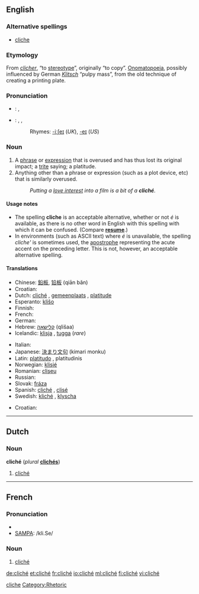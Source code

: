 ==English==

===Alternative spellings===
* [[cliche]]

===Etymology===
From {{F.}} ''[[clicher]]'', “to [[stereotype]]”, originally “to copy”. [[Onomatopoeia]], possibly influenced by German ''[[Klitsch]]'' “pulpy mass”, from the old technique of creating a printing plate.

===Pronunciation===
* {{italbrac|UK}}: {{IPA|/ˈkliːʃeɪ/}}, {{SAMPA|/"kli:SeI/}}
* {{italbrac|US}}: {{enPR|klē-shāʹ}}, {{IPA|/kliːˈʃeɪ/}}, {{SAMPA|/kli:"SeI/}}
*: Rhymes: [[Rhymes:English:-iːʃeɪ|-iːʃeɪ]] (''UK''), [[Rhymes:English:-eɪ|-eɪ]] (''US'')

===Noun===
{{wikipedia}}
{{en-noun}}

# A [[phrase]] or [[expression]] that is overused and has thus lost its original impact; a [[trite]] saying; a platitude.
# Anything other than a phrase or expression (such as a plot device, etc) that is similarly overused.
#: ''Putting a [[love interest]] into a film is a bit of a '''cliché'''.''

====Usage notes====
* The spelling '''cliche''' is an acceptable alternative, whether or not ''é'' is available, as there is no other word in English with this spelling with which it can be confused. (Compare '''[[resume]]'''.)
* In environments (such as ASCII text) where ''é'' is unavailable, the spelling ''cliche' '' is sometimes used, the [[apostrophe]] representing the acute accent on the preceding letter. This is not, however, an acceptable alternative spelling.

====Translations====
{{trans-top|overused phrase or expression}}
* Chinese: [[鉛板]], [[铅板]] (qiān bǎn)
* Croatian: {{t-|hr|kliše|m}}
* Dutch: [[#Dutch|cliché]] {{n}}, [[gemeenplaats]] {{f}}, [[platitude]] {{f}}
* Esperanto: [[kliŝo]]
* Finnish: {{t-|fi|klisee}}
* French: {{t+|fr|cliché|m}}
* German: {{t+|de|Klischee|n}}
* Hebrew: [[קלישאה]] (qlišaa) {{f}}
* Icelandic: [[klisja]] {{f}}, [[tugga]] {{f}} (''rare'')
{{trans-mid}}
* Italian: {{t-|it|cliché|m}}
* Japanese: [[決まり文句]] (kimari monku)
* Latin: [[platitudo]] {{f}} {{italbrac|nominative}}, platitudinis {{italbrac|genitive}}
* Norwegian: [[klisjé]] {{n}}
* Romanian: [[clişeu]] {{n}}
* Russian: {{t+|ru|клише|n|tr=klišé|sc=Cyrl}}
* Slovak: [[fráza]] {{f}}
* Spanish: [[#Spanish|cliché]] {{m}}, [[clisé]] {{m}}
* Swedish: [[kliché]] {{c}}, [[klyscha]] {{c}}
{{trans-bottom}}

{{trans-top|anything (other than a phrase) that is overused}}
* Croatian: {{t-|hr|kliše|m}}
{{trans-mid}}
{{trans-bottom}}

[[Category:English words spelled with diacritics|cliche]]

----

==Dutch==

===Noun===
'''cliché''' {{n}} (''plural'' '''[[clichés]]''')

# [[cliché#English|cliché]]

----

==French==

===Pronunciation===
* {{IPA|/kliʃe/}}
* [[w:SAMPA|SAMPA]]: /kli.Se/

===Noun===
{{fr-noun|m}}

# [[cliché#English|cliché]]

[[Category:Rhetoric]]

[[de:cliché]]
[[et:cliché]]
[[fr:cliché]]
[[io:cliché]]
[[ml:cliché]]
[[fi:cliché]]
[[vi:cliché]]